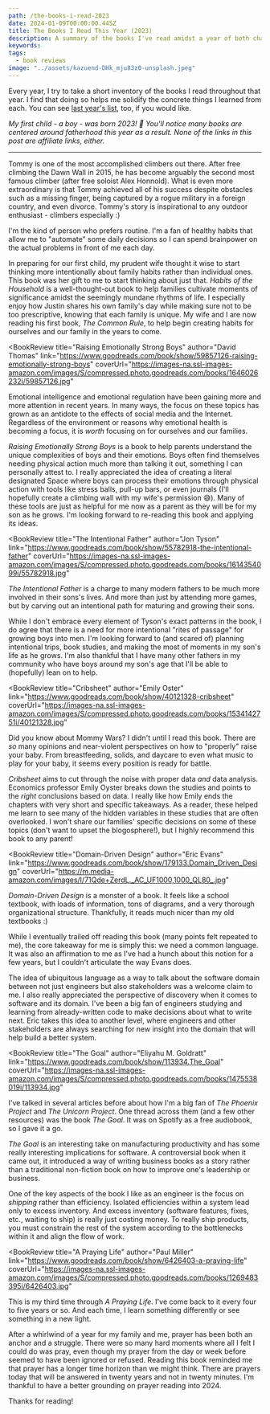 ```yaml
---
path: /the-books-i-read-2023
date: 2024-01-09T00:00:00.445Z
title: The Books I Read This Year (2023)
description: A summary of the books I've read amidst a year of both chaos and joy.
keywords:
tags:
  - book reviews
image: "../assets/kazuend-DHk_mju83z0-unsplash.jpeg"
---
```




Every year, I try to take a short inventory of the books I read throughout that year. I find that doing so helps me solidify the concrete things I learned from each. You can see [last year's list](https://dangoslen.me/blog/the-books-i-read-this-year-2022), too, if you would like.

<InfoCard>

<span>
  
<i>My first child - a boy - was born 2023! 👶 You'll notice many books are centered around fatherhood this year as a result. None of the links in this post are affiliate links, either.</i>

</span>

</InfoCard>

---


<BookReview title="The Push: A Climber's Search for the Path"  
  author="Tommy Caldwell" 
  link="https://www.goodreads.com/book/show/33155369-the-push" 
  coverUrl="https://images-na.ssl-images-amazon.com/images/S/compressed.photo.goodreads.com/books/1481084931i/33155369.jpg">

Tommy is one of the most accomplished climbers out there. After free climbing the Dawn Wall in 2015, he has become arguably the second most famous climber (after free soloist Alex Honnold). What is even more extraordinary is that Tommy achieved all of his success despite obstacles such as a missing finger, being captured by a rogue military in a foreign country, and even divorce. Tommy's story is inspirational to any outdoor enthusiast - climbers especially :)

</BookReview>

<BookReview title="Habits of the Household" 
  author="Justin Whitmel Earley" 
  link="https://www.goodreads.com/book/show/57468025-habits-of-the-household" 
  coverUrl="https://images-na.ssl-images-amazon.com/images/S/compressed.photo.goodreads.com/books/1619543761i/57468025.jpg">

I'm the kind of person who prefers routine. I'm a fan of healthy habits that allow me to "automate" some daily decisions so I can spend brainpower on the actual problems in front of me each day. 

In preparing for our first child, my prudent wife thought it wise to start thinking more intentionally about family habits rather than individual ones. This book was her gift to me to start thinking about just that. _Habits of the Household_ is a well-thought-out book to help families cultivate moments of significance amidst the seemingly mundane rhythms of life. I especially enjoy how Justin shares his own family's day while making sure not to be too prescriptive, knowing that each family is unique. My wife and I are now reading his first book, _The Common Rule_, to help begin creating habits for ourselves and our family in the years to come.

</BookReview>

<BookReview title="Raising Emotionally Strong Boys"
  author="David Thomas"
  link="https://www.goodreads.com/book/show/59857126-raising-emotionally-strong-boys"
  coverUrl="https://images-na.ssl-images-amazon.com/images/S/compressed.photo.goodreads.com/books/1646026232i/59857126.jpg"
>

Emotional intelligence and emotional regulation have been gaining more and more attention in recent years. In many ways, the focus on these topics has grown as an antidote to the effects of social media and the Internet. Regardless of the environment or reasons why emotional health is becoming a focus, it is _worth_ focusing on for ourselves and our families.

_Raising Emotionally Strong Boys_ is a book to help parents understand the unique complexities of boys and their emotions. Boys often find themselves needing physical action much more than talking it out, something I can personally attest to. I really appreciated the idea of creating a literal designated Space where boys can process their emotions through physical action with tools like stress balls, pull-up bars, or even journals (I'll hopefully create a climbing wall with my wife's permission 😅). Many of these tools are just as helpful for me now as a parent as they will be for my son as he grows. I'm looking forward to re-reading this book and applying its ideas.

</BookReview>

<BookReview title="The Intentional Father"
  author="Jon Tyson"
  link="https://www.goodreads.com/book/show/55782918-the-intentional-father"
  coverUrl="https://images-na.ssl-images-amazon.com/images/S/compressed.photo.goodreads.com/books/1614354099i/55782918.jpg"
>

_The Intentional Father_ is a charge to many modern fathers to be much more involved in their sons's lives. And more than just by attending more games, but by carving out an intentional path for maturing and growing their sons. 

While I don't embrace every element of Tyson's exact patterns in the book, I do agree that there is a need for more intentional "rites of passage" for growing boys into men. I'm looking forward to (and scared of) planning intentional trips, book studies, and making the most of moments in my son's life as he grows. I'm also thankful that I have many other fathers in my community who have boys around my son's age that I'll be able to (hopefully) lean on to help.

</BookReview>

<BookReview title="Cribsheet"
  author="Emily Oster"
  link="https://www.goodreads.com/book/show/40121328-cribsheet"
  coverUrl="https://images-na.ssl-images-amazon.com/images/S/compressed.photo.goodreads.com/books/1534142751i/40121328.jpg"
>

Did you know about Mommy Wars? I didn't until I read this book. There are _so_ many opinions and near-violent perspectives on how to "properly" raise your baby. From breastfeeding, solids, and daycare to even what music to play for your baby, it seems every position is ready for battle. 

_Cribsheet_ aims to cut through the noise with proper data _and_ data analysis. Economics professor Emily Oyster breaks down the studies and points to the _right_ conclusions based on data. I really like how Emily ends the chapters with very short and specific takeaways. As a reader, these helped me learn to see many of the hidden variables in these studies that are often overlooked. I won't share our families' specific decisions on some of these topics (don't want to upset the blogosphere!), but I highly recommend this book to any parent!

</BookReview>

<BookReview title="Domain-Driven Design"
  author="Eric Evans"
  link="https://www.goodreads.com/book/show/179133.Domain_Driven_Design"
  coverUrl="https://m.media-amazon.com/images/I/71Qde+ZerdL._AC_UF1000,1000_QL80_.jpg"
>

_Domain-Driven Design_ is a monster of a book. It feels like a school textbook, with loads of information, tons of diagrams, and a very thorough organizational structure. Thankfully, it reads much nicer than my old textbooks :)

While I eventually trailed off reading this book (many points felt repeated to me), the core takeaway for me is simply this: we need a common language. It was also an affirmation to me as I've had a hunch about this notion for a few years, but I couldn't articulate the way Evans does. 

The idea of ubiquitous language as a way to talk about the software domain between not just engineers but also stakeholders was a welcome claim to me. I also really appreciated the perspective of discovery when it comes to software and its domain. I've been a big fan of engineers studying and learning from already-written code to make decisions about what to write next. Eric takes this idea to another level, where engineers and other stakeholders are always searching for new insight into the domain that will help build a better system. 

</BookReview>

<BookReview title="The Goal"
  author="Eliyahu M. Goldratt"
  link="https://www.goodreads.com/book/show/113934.The_Goal"
  coverUrl="https://images-na.ssl-images-amazon.com/images/S/compressed.photo.goodreads.com/books/1475538019i/113934.jpg"
>

I've talked in several articles before about how I'm a big fan of _The Phoenix Project_ and _The Unicorn Project_. One thread across them (and a few other resources) was the book _The Goal_. It was on Spotify as a free audiobook, so I gave it a go. 

_The Goal_ is an interesting take on manufacturing productivity and has some really interesting implications for software. A controversial book when it came out, it introduced a way of writing business books as a story rather than a traditional non-fiction book on how to improve one's leadership or business. 

One of the key aspects of the book I like as an engineer is the focus on _shipping_ rather than efficiency. Isolated efficiencies within a system lead only to excess inventory. And excess inventory (software features, fixes, etc., waiting to ship) is really just costing money. To really ship products, you must constrain the rest of the system according to the bottlenecks within it and align the flow of work.

</BookReview>

<BookReview title="A Praying Life"
  author="Paul Miller"
  link="https://www.goodreads.com/book/show/6426403-a-praying-life"
  coverUrl="https://images-na.ssl-images-amazon.com/images/S/compressed.photo.goodreads.com/books/1269483395i/6426403.jpg"
>

This is my third time through _A Praying Life_. I've come back to it every four to five years or so. And each time, I learn something differently or see something in a new light.

After a whirlwind of a year for my family and me, prayer has been both an anchor and a struggle. There were so many hard moments where all I felt I could do was pray, even though my prayer from the day or week before seemed to have been ignored or refused. Reading this book reminded me that prayer has a longer time horizon than we might think. There are prayers today that will be answered in twenty years and not in twenty minutes. I'm thankful to have a better grounding on prayer reading into 2024.

</BookReview>

Thanks for reading! 





